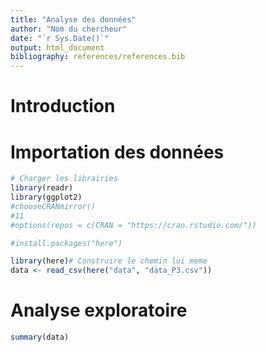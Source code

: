 ```yaml
---
title: "Analyse des données"
author: "Nom du chercheur"
date: "`r Sys.Date()`"
output: html_document
bibliography: references/references.bib
---
```


# Introduction  

# Importation des données  
```r


# Charger les librairies
library(readr)
library(ggplot2)
#chooseCRANmirror()
#11
#options(repos = c(CRAN = "https://cran.rstudio.com/"))

#install.packages("here")

library(here)# Construire le chemin lui meme
data <- read_csv(here("data", "data_P3.csv"))

```



# Analyse exploratoire

```r
summary(data)

```

